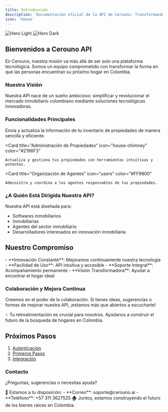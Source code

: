 ```yaml
---
title: Introducción
description: 'Documentación oficial de la API de Cerouno: Transformando la búsqueda de hogares en Colombia'
icon: 'house'
---
```


<img
  className="block dark:hidden"
  src="/logo/logo_v2.jpg"
  alt="Hero Light"
/>
<img
  className="hidden dark:block"
  src="/logo/logo_v4.jpg"
  alt="Hero Dark"
/>

## Bienvenidos a Cerouno API

En Cerouno, nuestra misión va más allá de ser solo una plataforma tecnológica. Somos un equipo comprometido con transformar la forma en que las personas encuentran su próximo hogar en Colombia.

### Nuestra Visión

Nuestra API nace de un sueño ambicioso: simplificar y revolucionar el mercado inmobiliario colombiano mediante soluciones tecnológicas innovadoras.

### Funcionalidades Principales

<CardGroup cols={3}>
  <Card
    title="Gestión de Inventario"
    icon="building"
    color="#4CAF50"
  >
    Envía y actualiza la información de tu inventario de propiedades de manera sencilla y eficiente.
  </Card>

  <Card
    title="Administración de Propiedades"
    icon="house-chimney"
    color="#2196F3"
  >
    Actualiza y gestiona tus propiedades con herramientas intuitivas y potentes.
  </Card>

  <Card
    title="Organización de Agentes"
    icon="users"
    color="#FF9800"
  >
    Administra y coordina a los agentes responsables de tus propiedades.
  </Card>
</CardGroup>

### ¿A Quién Está Dirigida Nuestra API?

Nuestra API está diseñada para:
- Softwares inmobiliarios
- Inmobiliarias
- Agentes del sector inmobiliario
- Desarrolladores interesados en innovación inmobiliaria

## Nuestro Compromiso

<Accordion title="Nuestros Principios">
  - **Innovación Constante**: Mejoramos continuamente nuestra tecnología
  - **Facilidad de Uso**: API intuitiva y accesible
  - **Soporte Integral**: Acompañamiento permanente
  - **Visión Transformadora**: Ayudar a encontrar el hogar ideal
</Accordion>

### Colaboración y Mejora Continua

Creemos en el poder de la colaboración. Si tienes ideas, sugerencias o formas de mejorar nuestra API, ¡estamos más que abiertos a escucharte!

<Tip>
  💡 Tu retroalimentación es crucial para nosotros. Ayúdanos a construir el futuro de la búsqueda de hogares en Colombia.
</Tip>

## Próximos Pasos

1. [Autenticación](/autenticacion)
2. [Primeros Pasos](/primeros-pasos)
3. [Integración](/ntegracion)

### Contacto

¿Preguntas, sugerencias o necesitas ayuda?

<Note>
  🤝 Estamos a tu disposición:
  - **Correo**: soporte@cerouno.ai
  - **Teléfono**: +57 311 3627525
</Note>

<Tip>
  🏠 Juntos, estamos construyendo el futuro de los bienes raíces en Colombia.
</Tip>